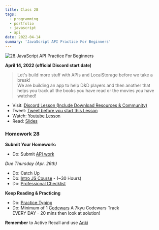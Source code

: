 ```yaml
---
title: Class 28
tags:
  - programming
  - portfolio
  - javascript
  - api
date: 2022-04-14
summary: 'JavaScript API Practice For Beginners'
---
```


![28.JavaScript API Practice For Beginners](https://cdn.hashnode.com/res/hashnode/image/upload/v1676662651887/oSBnefJws.png?auto=compress)

**April 14, 2022 (official Discord start date)**

> Let's build more stuff with APIs and LocalStorage before we take a break! <br /> We are building an app to help D&D players and then another that helps you track all the books you have read or the movies you have watched!

- Visit: [Discord Lesson (Include Download Resources & Community)](https://discord.com/channels/735923219315425401/738891289071714388/964277087638794240)
- Tweet: [Tweet before you start this Lesson](https://twitter.com/leonnoel/status/1514718089618722816)
- Watch: [Youtube Lesson](https://youtu.be/G7XJRLaq2Cw)
- Read: [Slides](https://slides.com/leonnoel/100devs2-another-api-review)

### Homework 28

**Submit Your Homework:**

- Do: Submit [API work](https://forms.gle/mSR6TGf7F6iN54Wy5)

_Due Thursday (Apr. 26th)_

- Do: Catch Up
- Do: [Intro JS Course](https://www.codecademy.com/learn/introduction-to-javascript) - (~30 Hours)
- Do: [Professional Checklist](https://docs.google.com/document/d/1L2vTX3qvLhoGHeG5cVD2ljCfRGr1uJ_Gf-hNZj9KzTg)

**Keep Reading & Practicing**

- Do: [Practice Typing](https://www.keybr.com/)
- Do: Minimum of 1 [Codewars](https://codewars.com/) A 7kyu Codewars Track <br /> EVERY DAY - 20 mins then look at solution!

**Remember** to Active Recall and use [Anki](https://apps.ankiweb.net/)
